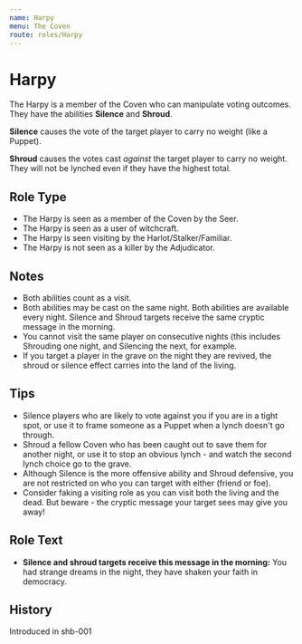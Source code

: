 ```yaml
---
name: Harpy
menu: The Coven
route: roles/Harpy
---
```



# Harpy

The Harpy is a member of the Coven who can manipulate voting outcomes. They have the abilities **Silence** and **Shroud**.

**Silence** causes the vote of the target player to carry no weight (like a Puppet).

**Shroud** causes the votes cast _against_ the target player to carry no weight. They will not be lynched even if they have the highest total.

## Role Type

- The Harpy is seen as a member of the Coven by the Seer.
- The Harpy is seen as a user of witchcraft.
- The Harpy is seen visiting by the Harlot/Stalker/Familiar.
- The Harpy is not seen as a killer by the Adjudicator.

## Notes

- Both abilities count as a visit.
- Both abilities may be cast on the same night. Both abilities are available every night. Silence and Shroud targets receive the same cryptic message in the morning.
- You cannot visit the same player on consecutive nights (this includes Shrouding one night, and Silencing the next, for example.
- If you target a player in the grave on the night they are revived, the shroud or silence effect carries into the land of the living.

## Tips

- Silence players who are likely to vote against you if you are in a tight spot, or use it to frame someone as a Puppet when a lynch doesn't go through.
- Shroud a fellow Coven who has been caught out to save them for another night, or use it to stop an obvious lynch - and watch the second lynch choice go to the grave.
- Although Silence is the more offensive ability and Shroud defensive, you are not restricted on who you can target with either (friend or foe).
- Consider faking a visiting role as you can visit both the living and the dead. But beware - the cryptic message your target sees may give you away!

## Role Text

- **Silence and shroud targets receive this message in the morning:** You had strange dreams in the night, they have shaken your faith in democracy.

## History

<Timeline lineColor="white">
  <Event interval="2017-10-19">Introduced in shb-001</Event>
</Timeline>
